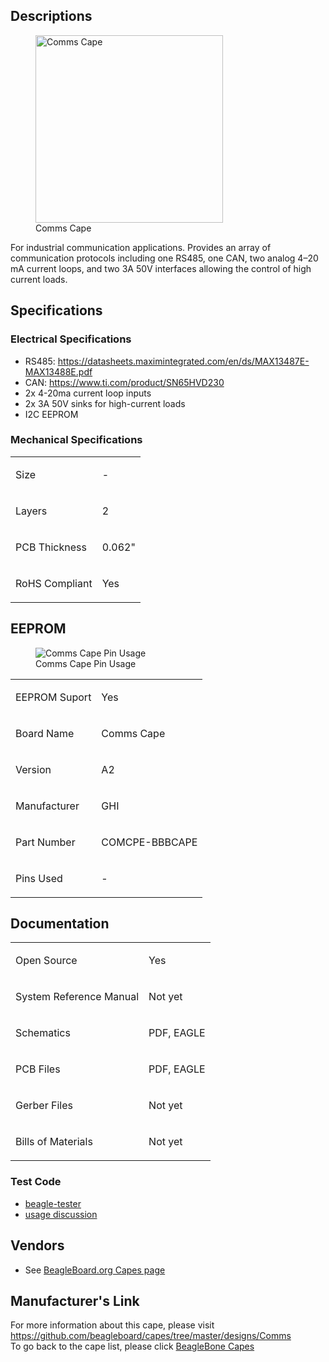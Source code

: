 ==Descriptions==
[[File:BeagleBoneCommsCapeA2_Top.png|right|border|300px|link=|Comms Cape]]

For industrial communication applications. Provides an array of communication protocols including one RS485, one CAN, two analog 4–20 mA current loops, and two 3A 50V interfaces allowing the control of high current loads.


==Specifications==

===Electrical Specifications===
* RS485: https://datasheets.maximintegrated.com/en/ds/MAX13487E-MAX13488E.pdf
* CAN: https://www.ti.com/product/SN65HVD230
* 2x 4-20ma current loop inputs
* 2x 3A 50V sinks for high-current loads
* I2C EEPROM

===Mechanical Specifications===
{|class="wikitable"
| Size
| -
|-
| Layers
|2
|-
| PCB Thickness
| 0.062&quot;
|-
| RoHS Compliant
| Yes
|}


==EEPROM==
[[File:Pin-Comms.jpg|right|link=|Comms Cape Pin Usage]]
{|class="wikitable"
| EEPROM Suport
| Yes
|-
| Board Name
| Comms Cape
|-
| Version
| A2
|-
| Manufacturer
| GHI
|-
| Part Number
| COMCPE-BBBCAPE
|-
| Pins Used
| -
|}


==Documentation==
{|class="wikitable"
| Open Source
| Yes
|-
| System Reference Manual
| Not yet
|-
| Schematics
| PDF, EAGLE
|-
| PCB Files
| PDF, EAGLE
|-
| Gerber Files
| Not yet
|-
| Bills of Materials
| Not yet
|}

===Test Code===
* [https://github.com/jadonk/beagle-tester beagle-tester]
* [https://groups.google.com/d/msg/beagleboard/f3nr7TicKjE/RKPYXkBeAQAJ usage discussion]


==Vendors==
* See [https://beagleboard.org/capes/#comms BeagleBoard.org Capes page]


==Manufacturer's Link==
For more information about this cape, please visit https://github.com/beagleboard/capes/tree/master/designs/Comms <br />

To go back to the cape list, please click [http://beagleboard.org/capes BeagleBone Capes]

